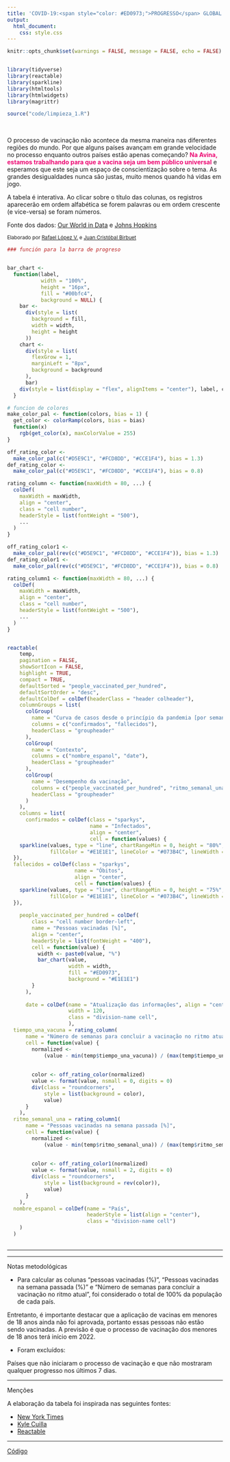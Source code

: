 ```yaml
---
title: 'COVID-19:<span style="color: #ED0973;">PROGRESSO</span> GLOBAL DE VACINAÇÃO'
output: 
  html_document: 
    css: style.css
---
```


```r
knitr::opts_chunk$set(warnings = FALSE, message = FALSE, echo = FALSE)


library(tidyverse)
library(reactable)
library(sparkline)
library(htmltools)
library(htmlwidgets)
library(magrittr)

source("code/limpieza_1.R")
```

<br>

O processo de vacinação não acontece da mesma maneira nas diferentes regiões do mundo. Por que alguns países avançam em grande velocidade no processo enquanto outros países estão apenas começando?  <span style="color: #ED0973;">**Na Avina, estamos trabalhando para que a vacina seja um bem público universal**</span> e esperamos que este seja um espaço de conscientização sobre o tema. As grandes desigualdades nunca são justas, muito menos quando há vidas em jogo. 

A tabela é interativa. Ao clicar sobre o título das colunas, os registros aparecerão em ordem alfabética se forem palavras ou em ordem crescente (e vice-versa) se foram números.   

Fonte dos dados: [Our World in Data](https://github.com/owid/covid-19-data/blob/master/public/data/README.md) e [Johns Hopkins](https://github.com/CSSEGISandData/COVID-19)

<small>Elaborado por [Rafael López V.](https://rafalopezv.io/) e [Juan Cristóbal Birbuet](https://www.linkedin.com/in/juan-cristóbal-birbuet-rosazza-b563208/)</small>
<br>
```r
### función para la barra de progreso


bar_chart <-
  function(label,
           width = "100%",
           height = "16px",
           fill = "#00bfc4",
           background = NULL) {
    bar <-
      div(style = list(
        background = fill,
        width = width,
        height = height
      ))
    chart <-
      div(style = list(
        flexGrow = 1,
        marginLeft = "8px",
        background = background
      ),
      bar)
    div(style = list(display = "flex", alignItems = "center"), label, chart)
  }

# funcion de colores 
make_color_pal <- function(colors, bias = 1) {
  get_color <- colorRamp(colors, bias = bias)
  function(x)
    rgb(get_color(x), maxColorValue = 255)
}

off_rating_color <-
  make_color_pal(c("#D5E9C1", "#FCD8DD", "#CCE1F4"), bias = 1.3)
def_rating_color <-
  make_color_pal(c("#D5E9C1", "#FCD8DD", "#CCE1F4"), bias = 0.8)

rating_column <- function(maxWidth = 80, ...) {
  colDef(
    maxWidth = maxWidth,
    align = "center",
    class = "cell number",
    headerStyle = list(fontWeight = "500"),
    ...
  )
}

off_rating_color1 <-
  make_color_pal(rev(c("#D5E9C1", "#FCD8DD", "#CCE1F4")), bias = 1.3)
def_rating_color1 <-
  make_color_pal(rev(c("#D5E9C1", "#FCD8DD", "#CCE1F4")), bias = 0.8)

rating_column1 <- function(maxWidth = 80, ...) {
  colDef(
    maxWidth = maxWidth,
    align = "center",
    class = "cell number",
    headerStyle = list(fontWeight = "500"),
    ...
  )
}


reactable(
    temp,
    pagination = FALSE,
    showSortIcon = FALSE,
    highlight = TRUE,
    compact = TRUE,
    defaultSorted = "people_vaccinated_per_hundred",
    defaultSortOrder = "desc",
    defaultColDef = colDef(headerClass = "header colheader"),
    columnGroups = list(
      colGroup(
        name = "Curva de casos desde o princípio da pandemia [por semana]",
        columns = c("confirmados", "fallecidos"),
        headerClass = "groupheader"
      ),
      colGroup(
        name = "Contexto",
        columns = c("nombre_espanol", "date"),
        headerClass = "groupheader"
      ),
      colGroup(
        name = "Desempenho da vacinação",
        columns = c("people_vaccinated_per_hundred", "ritmo_semanal_una", "tiempo_una_vacuna"),
        headerClass = "groupheader"
      )
    ),
    columns = list(
      confirmados = colDef(class = "sparkys",
                           name = "Infectados",
                           align = "center",
                           cell = function(values) {
    sparkline(values, type = "line", chartRangeMin = 0, height = "80%", width = "70%",
              fillColor = "#E1E1E1", lineColor = "#073B4C", lineWidth = 3)
  }),
  fallecidos = colDef(class = "sparkys",
                      name = "Óbitos",
                      align = "center",
                      cell = function(values) {
    sparkline(values, type = "line", chartRangeMin = 0, height = "75%", width = "60%",
              fillColor = "#E1E1E1", lineColor = "#073B4C", lineWidth = 3)
  }),
      
    people_vaccinated_per_hundred = colDef(
        class = "cell number border-left",
        name = "Pessoas vacinadas [%]",
        align = "center",
        headerStyle = list(fontWeight = "400"),
        cell = function(value) {
          width <- paste0(value, "%")
          bar_chart(value,
                    width = width,
                    fill = "#ED0973",
                    background = "#E1E1E1")
        }
      ),
      
      date = colDef(name = "Atualização das informações", align = "center", 
                    width = 120, 
                    class = "division-name cell",
                    ),
  tiempo_una_vacuna = rating_column(
      name = "Número de semanas para concluir a vacinação no ritmo atual",
      cell = function(value) {
        normalized <-
            (value - min(temp$tiempo_una_vacuna)) / (max(temp$tiempo_una_vacuna) - min(temp$tiempo_una_vacuna))
            
          
        color <- off_rating_color(normalized)
        value <- format(value, nsmall = 0, digits = 0)
        div(class = "roundcorners",
            style = list(background = color),
            value)
      }
    ),
  ritmo_semanal_una = rating_column1(
      name = "Pessoas vacinadas na semana passada [%]",
      cell = function(value) {
        normalized <-
            (value - min(temp$ritmo_semanal_una)) / (max(temp$ritmo_semanal_una) - min(temp$ritmo_semanal_una))
            
          
        color <- off_rating_color1(normalized)
        value <- format(value, nsmall = 2, digits = 0)
        div(class = "roundcorners",
            style = list(background = rev(color)),
            value)
      }
    ),
  nombre_espanol = colDef(name = "País",
                          headerStyle = list(align = "center"),
                          class = "division-name cell")
    )
  )
    
```

<hr>


<hr>
Notas metodológicas

- Para calcular as colunas “pessoas vacinadas (%)”, “Pessoas vacinadas na semana passada (%)” e “Número de semanas para concluir a vacinação no ritmo atual”, foi considerado o total de 100% da população de cada país.  

Entretanto, é importante destacar que a aplicação de vacinas em menores de 18 anos ainda não foi aprovada, portanto essas pessoas não estão sendo vacinadas. A previsão é que o processo de vacinação dos menores de 18 anos terá início em 2022. 

- Foram excluídos: 

Países que não iniciaram o processo de vacinação e que não mostraram qualquer progresso nos últimos 7 dias. 

<hr>
Menções 

A elaboração da tabela foi inspirada nas seguintes fontes: 

- [New York Times](https://www.nytimes.com/interactive/2021/01/25/world/europe/global-vaccination-population-rate.html)
- [Kyle Cuilla](https://rafalopezv.github.io/vaccines/)
- [Reactable](https://glin.github.io/reactable/)

<hr>
[Código](https://github.com/rafalopezv/vaccines)

<!-- <center><img src = "input/logo_avina.png" width = "12%" height = "12%"></center> -->
<br>








